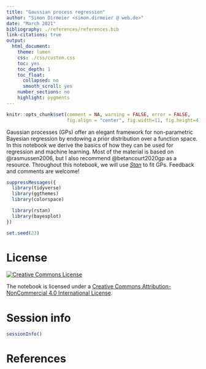 ```yaml
---
title: "Gaussian process regression"
author: "Simon Dirmeier <simon.dirmeier @ web.de>"
date: "March 2021"
bibliography: ./references/references.bib
link-citations: true
output:
  html_document:
    theme: lumen
    css: ./css/custom.css
    toc: yes
    toc_depth: 1
    toc_float:
      collapsed: no
      smooth_scroll: yes
    number_sections: no
    highlight: pygments
---
```


```r
knitr::opts_chunk$set(comment = NA, warning = FALSE, error = FALSE,
                      fig.align = "center", fig.width=11, fig.height=4)
```

Gaussian processes (GPs) offer an elegant framework for non-parametric Bayesian regression
by endowing a prior distribution over a function space. In this notebook we derive the basics of how they can be used for regression and machine learning. Most of the material is based on @rasmussen2006, but I also recommend @betancourt2020gp as a resource. Throughout this notebook, we will use [*Stan*](https://mc-stan.org/) to fit GPs. Feedback and comments are welcome!

```r
suppressMessages({
  library(tidyverse)
  library(ggthemes)
  library(colorspace)

  library(rstan)
  library(bayesplot)
})

set.seed(23)
```


# License

<a rel="license" href="http://creativecommons.org/licenses/by-nc/4.0/"><img alt="Creative Commons License" style="border-width:0" src="https://i.creativecommons.org/l/by-nc/4.0/88x31.png" /></a>

The notebook is licensed under a <a rel="license" href="http://creativecommons.org/licenses/by-nc/4.0/">Creative Commons Attribution-NonCommercial 4.0 International License</a>.

# Session info

```r
sessionInfo()
```

# References
